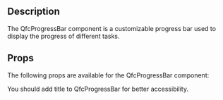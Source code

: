 
<Meta title="Elements/ProgressBar" />

## Description

The QfcProgressBar component is a customizable progress bar used to display the progress of different tasks.

## Props

The following props are available for the QfcProgressBar component:

<ArgTypes of={QfcProgressBar} />

You should add title to QfcProgressBar for better accessibility.
